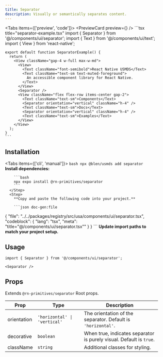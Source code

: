 ```yaml
---
title: Separator
description: Visually or semantically separates content.
---
```



<Tabs items={['preview', 'code']}>
  <Tab value="preview">
    <PreviewCard preview={<SeparatorPreview />} />
  </Tab>
  <Tab value="code">
    ```tsx title="separator-example.tsx"
    import { Separator } from '@/components/ui/separator';
    import { Text } from '@/components/ui/text';
    import { View } from 'react-native';

    export default function SeparatorExample() {
      return (
        <View className="gap-4 w-full max-w-md">
          <View>
            <Text className="font-semibold">React Native USMDS</Text>
            <Text className="text-sm text-muted-foreground">
              An accessible component library for React Native.
            </Text>
          </View>
          <Separator />
          <View className="flex flex-row items-center gap-2">
            <Text className="text-sm">Components</Text>
            <Separator orientation="vertical" className="h-4" />
            <Text className="text-sm">Docs</Text>
            <Separator orientation="vertical" className="h-4" />
            <Text className="text-sm">Examples</Text>
          </View>
        </View>
      );
    }
    ```
  </Tab>
</Tabs>

## Installation

<Tabs items={['cli', 'manual']}>
  <Tab value="cli">
    <Steps>
      <Step>
        ```bash
        npx @blen/usmds add separator
        ```
      </Step>
    </Steps>
  </Tab>
  <Tab value="manual">
    <Steps>
      <Step>
        **Install dependencies:**

        ```bash
        npx expo install @rn-primitives/separator
        ```
      </Step>
      <Step>
        **Copy and paste the following code into your project.**

        ```json doc-gen:file
{
  "file": "../../packages/registry/src/usa/components/ui/separator.tsx",
  "codeblock": {
    "lang": "tsx",
    "meta": "title=\"@/components/ui/separator.tsx\""
  }
}
        ```
      </Step>
      <Step>
        **Update import paths to match your project setup.**
      </Step>
    </Steps>
  </Tab>
</Tabs>

## Usage

```tsx
import { Separator } from '@/components/ui/separator';

<Separator />
```

## Props

Extends `@rn-primitives/separator` Root props.

| Prop | Type | Description |
|------|------|-------------|
| orientation | `'horizontal' \| 'vertical'` | The orientation of the separator. Default is `'horizontal'`. |
| decorative | `boolean` | When true, indicates separator is purely visual. Default is `true`. |
| className | `string` | Additional classes for styling. |

